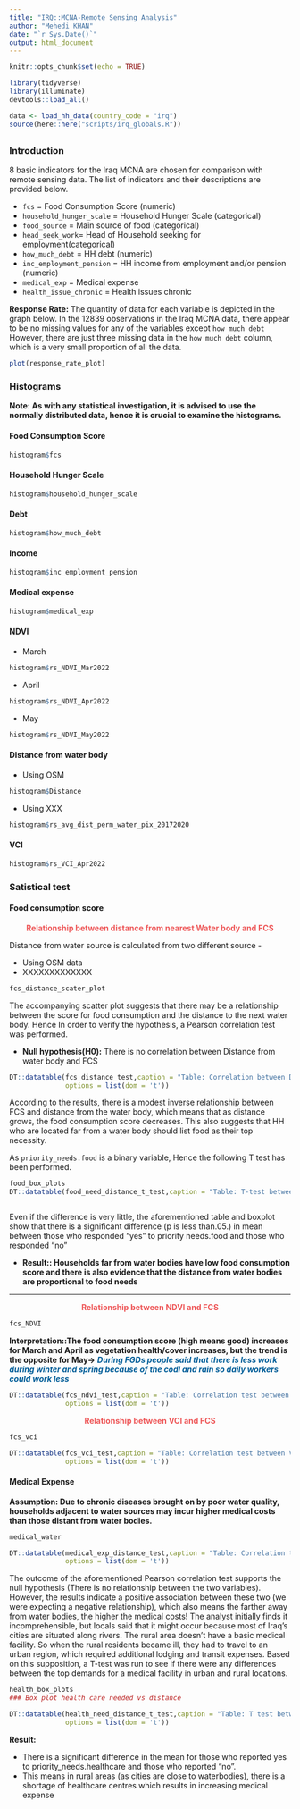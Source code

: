 ```yaml
---
title: "IRQ::MCNA-Remote Sensing Analysis"
author: "Mehedi KHAN"
date: "`r Sys.Date()`"
output: html_document
---
```



<meta http-equiv="Content-Type" content="text/html;charset=UTF-8">
<style type="text/css">
.main-container {
  max-width: 1800px;
  margin-left: auto;
  margin-right: auto;
}
</style>

```r
knitr::opts_chunk$set(echo = TRUE)

library(tidyverse)
library(illuminate)
devtools::load_all()

data <- load_hh_data(country_code = "irq")
source(here::here("scripts/irq_globals.R"))

```

## {.tabset}


### Introduction 

8 basic indicators for the Iraq MCNA are chosen for comparison with remote sensing data. The list of indicators and their descriptions are provided below.

* `fcs` = Food Consumption Score (numeric)
* `household_hunger_scale` = Household Hunger Scale (categorical)
* `food_source` = Main source of food (categorical)
* `head_seek_work`= Head of Household seeking for employment(categorical) 
* `how_much_debt` = HH debt (numeric)
* `inc_employment_pension` = HH income from employment and/or pension (numeric)
* `medical_exp` =  Medical expense
* `health_issue_chronic` =  Health issues chronic

**Response Rate:**
The quantity of data for each variable is depicted in the graph below. In the 12839 observations in the Iraq MCNA data, there appear to be no missing values for any of the variables except `how much debt` However, there are just three missing data in the `how much debt` column, which is a very small proportion of all the data. 

```r
plot(response_rate_plot)

```

### Histograms {.tabset}

**Note: As with any statistical investigation, it is advised to use the normally distributed data, hence it is crucial to examine the histograms.** 



#### Food Consumption Score

```r
histogram$fcs

```

#### Household Hunger Scale

```r
histogram$household_hunger_scale

```

#### Debt

```r
histogram$how_much_debt

```


#### Income

```r
histogram$inc_employment_pension

```

#### Medical expense

```r
histogram$medical_exp

```

#### NDVI
* March
```r
histogram$rs_NDVI_Mar2022

```

* April
```r
histogram$rs_NDVI_Apr2022

```

* May
```r
histogram$rs_NDVI_May2022

```

#### Distance from water body

* Using OSM
```r
histogram$Distance

```

* Using XXX
```r
histogram$rs_avg_dist_perm_water_pix_20172020

```

#### VCI

```r
histogram$rs_VCI_Apr2022

```


### Satistical test {.tabset}



#### Food consumption score

<div style="text-align: center;">
<span style="color: #EE5859;">**Relationship between distance from nearest Water body and FCS**</span>
</div>



Distance from water source is calculated from two different source -

* Using OSM data 
* XXXXXXXXXXXXX



```r
fcs_distance_scater_plot

```

The accompanying scatter plot suggests that there may be a relationship between the score for food consumption and the distance to the next water body. Hence In order to verify the hypothesis, a Pearson correlation test was performed.

* **Null hypothesis(H0):** There is no correlation between Distance from water body and FCS


```r
DT::datatable(fcs_distance_test,caption = "Table: Correlation between Distance from water body and FCS",
              options = list(dom = 't'))

```


According to the results, there is a modest inverse relationship between FCS and distance from the water body, which means that as distance grows, the food consumption score decreases. This also suggests that HH who are located far from a water body should list food as their top necessity.

As `priority_needs.food` is a binary variable, Hence the following T test has been performed.

```r

food_box_plots
DT::datatable(food_need_distance_t_test,caption = "Table: T-test between distance from the water body and priority_needs.food" , options = list(dom = 't'))



```

Even if the difference is very little, the aforementioned table and boxplot show that there is a significant difference (p is less than.05.) in mean between those who responded "yes" to priority needs.food and those who responded "no" 


* **Result:: Households far from water bodies have low food consumption score and there is also evidence that the distance from water bodies are proportional to food needs** 


---

<div style="text-align: center;">
<span style="color: #EE5859;">**Relationship between NDVI and FCS**</span>
</div>


```r
fcs_NDVI

```

**Interpretation::The food consumption score (high means good) increases for March and April as vegetation health/cover increases, but the trend is the opposite for May->** <span style="color: #005D98;">_**During FGDs people said that there is less work during winter and spring because of the codl and rain so daily workers could work less**_</span>


```r

DT::datatable(fcs_ndvi_test,caption = "Table: Correlation test between NDVI and FCS",
              options = list(dom = 't'))


```



<div style="text-align: center;">
<span style="color: #EE5859;">**Relationship between  VCI and FCS**</span>
</div>



```r
fcs_vci

DT::datatable(fcs_vci_test,caption = "Table: Correlation test between VCI and FCS",
              options = list(dom = 't'))


```





#### Medical Expense

**Assumption: Due to chronic diseases brought on by poor water quality, households adjacent to water sources may incur higher medical costs than those distant from water bodies.**



```r
medical_water

DT::datatable(medical_exp_distance_test,caption = "Table: Correlation test Medical Expense and Distance from water bodies",
              options = list(dom = 't'))


```


The outcome of the aforementioned Pearson correlation test supports the null hypothesis (There is no relationship between the two variables). However, the results indicate a positive association between these two (we were expecting a negative relationship), which also means the farther away from water bodies, the higher the medical costs! The analyst initially finds it incomprehensible, but locals said that it might occur because most of Iraq's cities are situated along rivers. The rural area doesn't have a basic medical facility. So when the rural residents became ill, they had to travel to an urban region, which required additional lodging and transit expenses. Based on this supposition, a T-test was run to see if there were any differences between the top demands for a medical facility in urban and rural locations.

```r

health_box_plots
### Box plot health care needed vs distance

DT::datatable(health_need_distance_t_test,caption = "Table: T test between health care needed vs distance from water body",
              options = list(dom = 't'))


```
 

**Result:**

* There is a significant difference in the mean for those who reported yes to priority_needs.healthcare and those who reported “no”. 
* This means in rural areas (as cities are close to waterbodies), there is a shortage of healthcare centres which results in increasing medical expense  





